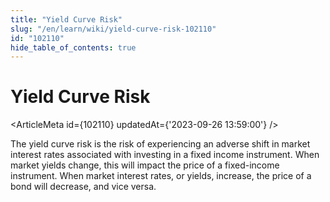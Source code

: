 ```yaml
---
title: "Yield Curve Risk"
slug: "/en/learn/wiki/yield-curve-risk-102110"
id: "102110"
hide_table_of_contents: true
---
```



# Yield Curve Risk

<ArticleMeta id={102110} updatedAt={'2023-09-26 13:59:00'} />
<div className='border-solid border-b border-t-0 my-4 border-[var(--ifm-color-gray-300)]' />

The yield curve risk is the risk of experiencing an adverse shift in market interest rates associated with investing in a fixed income instrument. When market yields change, this will impact the price of a fixed-income instrument. When market interest rates, or yields, increase, the price of a bond will decrease, and vice versa.
